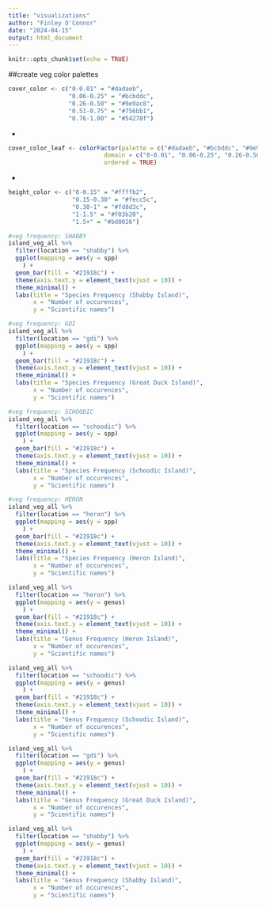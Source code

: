 ```yaml
---
title: "visualizations"
author: "Finley O'Connor"
date: "2024-04-15"
output: html_document
---
```


```r
knitr::opts_chunk$set(echo = TRUE)
```

##create veg color palettes
```r
cover_color <- c("0-0.01" = "#dadaeb", 
                 "0.06-0.25" = "#bcbddc", 
                 "0.26-0.50" = "#9e9ac8", 
                 "0.51-0.75" = "#756bb1", 
                 "0.76-1.00" = "#54278f") 
```
-
```r
cover_color_leaf <- colorFactor(palette = c("#dadaeb", "#bcbddc", "#9e9ac8", "#756bb1", "#54278f"), 
                           domain = c("0-0.01", "0.06-0.25", "0.26-0.50", "0.51-0.75", "0.76-1.00"),
                           ordered = TRUE)
```
-
```r
height_color <- c("0-0.15" = "#ffffb2", 
                  "0.15-0.30" = "#fecc5c", 
                  "0.30-1" = "#fd8d3c", 
                  "1-1.5" = "#f03b20", 
                  "1.5+" = "#bd0026")
```

```r
#veg frequency: SHABBY
island_veg_all %>%
  filter(location == "shabby") %>%
  ggplot(mapping = aes(y = spp)
    ) +
  geom_bar(fill = "#21918c") +
  theme(axis.text.y = element_text(vjust = 10)) +
  theme_minimal() + 
  labs(title = "Species Frequency (Shabby Island)",
       x = "Number of occurences",
       y = "Scientific names")

#veg frequency: GDI
island_veg_all %>%
  filter(location == "gdi") %>%
  ggplot(mapping = aes(y = spp)
    ) +
  geom_bar(fill = "#21918c") +
  theme(axis.text.y = element_text(vjust = 10)) +
  theme_minimal() + 
  labs(title = "Species Frequency (Great Duck Island)",
       x = "Number of occurences",
       y = "Scientific names")

#veg frequency: SCHOODIC
island_veg_all %>%
  filter(location == "schoodic") %>% 
  ggplot(mapping = aes(y = spp)
    ) +
  geom_bar(fill = "#21918c") +
  theme(axis.text.y = element_text(vjust = 10)) +
  theme_minimal() + 
  labs(title = "Species Frequency (Schoodic Island)",
       x = "Number of occurences",
       y = "Scientific names")

#veg frequency: HERON
island_veg_all %>%
  filter(location == "heron") %>% 
  ggplot(mapping = aes(y = spp)
    ) +
  geom_bar(fill = "#21918c") +
  theme(axis.text.y = element_text(vjust = 10)) +
  theme_minimal() + 
  labs(title = "Species Frequency (Heron Island)",
       x = "Number of occurences",
       y = "Scientific names")
```


```r
island_veg_all %>%
  filter(location == "heron") %>% 
  ggplot(mapping = aes(y = genus)
    ) +
  geom_bar(fill = "#21918c") +
  theme(axis.text.y = element_text(vjust = 10)) +
  theme_minimal() + 
  labs(title = "Genus Frequency (Heron Island)",
       x = "Number of occurences",
       y = "Scientific names")

island_veg_all %>%
  filter(location == "schoodic") %>% 
  ggplot(mapping = aes(y = genus)
    ) +
  geom_bar(fill = "#21918c") +
  theme(axis.text.y = element_text(vjust = 10)) +
  theme_minimal() + 
  labs(title = "Genus Frequency (Schoodic Island)",
       x = "Number of occurences",
       y = "Scientific names")

island_veg_all %>%
  filter(location == "gdi") %>% 
  ggplot(mapping = aes(y = genus)
    ) +
  geom_bar(fill = "#21918c") +
  theme(axis.text.y = element_text(vjust = 10)) +
  theme_minimal() + 
  labs(title = "Genus Frequency (Great Duck Island)",
       x = "Number of occurences",
       y = "Scientific names")

island_veg_all %>%
  filter(location == "shabby") %>% 
  ggplot(mapping = aes(y = genus)
    ) +
  geom_bar(fill = "#21918c") +
  theme(axis.text.y = element_text(vjust = 10)) +
  theme_minimal() + 
  labs(title = "Genus Frequency (Shabby Island)",
       x = "Number of occurences",
       y = "Scientific names")
```

